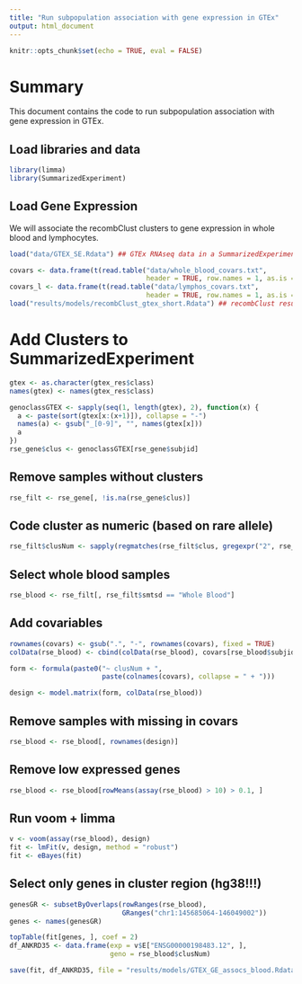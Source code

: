 ```yaml
---
title: "Run subpopulation association with gene expression in GTEx"
output: html_document
---
```

  
```r
knitr::opts_chunk$set(echo = TRUE, eval = FALSE)
```

# Summary

This document contains the code to run subpopulation association with gene expression in GTEx.

## Load libraries and data

```r
library(limma)
library(SummarizedExperiment)
```


## Load Gene Expression

We will associate the recombClust clusters to gene expression in whole blood and lymphocytes.

```r
load("data/GTEX_SE.Rdata") ## GTEx RNAseq data in a SummarizedExperiment

covars <- data.frame(t(read.table("data/whole_blood_covars.txt", 
                                  header = TRUE, row.names = 1, as.is = TRUE)))
covars_l <- data.frame(t(read.table("data/lymphos_covars.txt", 
                                  header = TRUE, row.names = 1, as.is = TRUE)))
load("results/models/recombClust_gtex_short.Rdata") ## recombClust results
```

# Add Clusters to SummarizedExperiment

```r
gtex <- as.character(gtex_res$class)
names(gtex) <- names(gtex_res$class)

genoclassGTEX <- sapply(seq(1, length(gtex), 2), function(x) { 
  a <- paste(sort(gtex[x:(x+1)]), collapse = "-")
  names(a) <- gsub("_[0-9]", "", names(gtex[x]))
  a
})
rse_gene$clus <- genoclassGTEX[rse_gene$subjid]
```

## Remove samples without clusters

```r
rse_filt <- rse_gene[, !is.na(rse_gene$clus)]
```

## Code cluster as numeric (based on rare allele)

```r
rse_filt$clusNum <- sapply(regmatches(rse_filt$clus, gregexpr("2", rse_filt$clus)), length)
```

## Select whole blood samples

```r
rse_blood <- rse_filt[, rse_filt$smtsd == "Whole Blood"]
```

## Add covariables

```r
rownames(covars) <- gsub(".", "-", rownames(covars), fixed = TRUE)
colData(rse_blood) <- cbind(colData(rse_blood), covars[rse_blood$subjid, ])

form <- formula(paste0("~ clusNum + ", 
                       paste(colnames(covars), collapse = " + ")))

design <- model.matrix(form, colData(rse_blood))
```

## Remove samples with missing in covars

```r
rse_blood <- rse_blood[, rownames(design)]
```


## Remove low expressed genes

```r
rse_blood <- rse_blood[rowMeans(assay(rse_blood) > 10) > 0.1, ]
```

## Run voom + limma

```r
v <- voom(assay(rse_blood), design)
fit <- lmFit(v, design, method = "robust")
fit <- eBayes(fit)
```

## Select only genes in cluster region (hg38!!!)

```r
genesGR <- subsetByOverlaps(rowRanges(rse_blood), 
                            GRanges("chr1:145685064-146049002"))
genes <- names(genesGR)

topTable(fit[genes, ], coef = 2)
df_ANKRD35 <- data.frame(exp = v$E["ENSG00000198483.12", ], 
                         geno = rse_blood$clusNum)

save(fit, df_ANKRD35, file = "results/models/GTEX_GE_assocs_blood.Rdata")
```